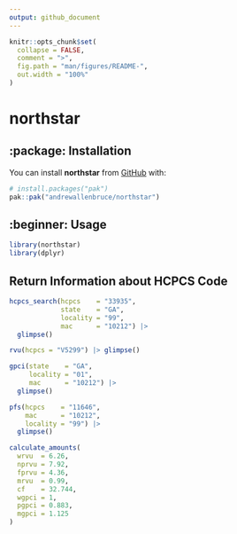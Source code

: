 ```yaml
---
output: github_document
---
```


<!-- README.md is generated from README.Rmd. Please edit that file -->

```r
knitr::opts_chunk$set(
  collapse = FALSE,
  comment = ">",
  fig.path = "man/figures/README-",
  out.width = "100%"
)
```

# northstar

<!-- badges: start -->
<!-- badges: end -->

## :package: Installation

You can install **northstar** from [GitHub](https://github.com/) with:

``` r
# install.packages("pak")
pak::pak("andrewallenbruce/northstar")
```

## :beginner: Usage

```r
library(northstar)
library(dplyr)
```


## Return Information about HCPCS Code

```r
hcpcs_search(hcpcs    = "33935", 
             state    = "GA", 
             locality = "99", 
             mac      = "10212") |> 
  glimpse()
```



```r
rvu(hcpcs = "V5299") |> glimpse()
```

```r
gpci(state    = "GA",
     locality = "01",
     mac      = "10212") |> 
  glimpse()
```


```r
pfs(hcpcs    = "11646", 
    mac      = "10212",
    locality = "99") |> 
  glimpse()
```


```r
calculate_amounts(
  wrvu  = 6.26,
  nprvu = 7.92,
  fprvu = 4.36,
  mrvu  = 0.99,
  cf    = 32.744,
  wgpci = 1,
  pgpci = 0.883,
  mgpci = 1.125
)
```

